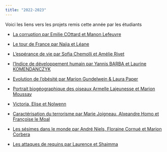 ```yaml
---
title: "2022-2023"
---
```


Voici les liens vers les projets remis cette année par les étudiants

* [La corruption par Emilie COttard et Manon Lefeuvre](https://agrocampusds.github.io/visualisation-emilie-manon/flexdashboard.html)

* [Le tour de France par Najia et Léane](https://agrocampusds.github.io/visualisation-tdf/flexdashboard.html)

* [L'espérance de vie par Sofia Chemolli  et Amélie Rivet](https://agrocampusds.github.io/visualisation-sofia-amelie/flexdashboard.html)

* [l'Indice de développement humain par Yannis BARBA et Laurine KOMENDANCZYK](https://agrocampusds.github.io/visualisation-laurine-yannis/flexdashboard.html)

* [Evolution de l'obésité par Marion Gundelwein & Laura Paper](https://agrocampusds.github.io/visualisation-laura-marion/flexdashboard.html)

* [Portrait biogéographique des oiseaux Armelle Lajeunesse et Marion Moussay](https://agrocampusds.github.io/visualisation-birds/flexdashboard.html)

* [Victoria, Elise et Nolwenn](https://agrocampusds.github.io/visualisation-nolwennvictoriaelise/flexdashboard.html)

* [Caractérisation du terrorisme par Marie Joigneau, Alxeandre Homo et Françoise le Moal](https://agrocampusds.github.io/visualisation-mariealexfrancoise/flexdashboard.html)

* [Les sésimes dans le monde par André Niels, Floraine Cornué et Marion Corbera](https://agrocampusds.github.io/visualisation-earthsquake/flexdashboard.html)

* [Les attaques de requins par Laurence et Shaimma](https://agrocampusds.github.io/visualisation-shark/flexdashboard.html)